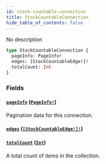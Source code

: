 ```yaml
---
id: stock-countable-connection
title: StockCountableConnection
hide_table_of_contents: false
---
```


No description

```graphql
type StockCountableConnection {
  pageInfo: PageInfo!
  edges: [StockCountableEdge!]!
  totalCount: Int
}
```

### Fields

#### [`pageInfo`](#) ([`PageInfo!`](../../../developer/api-reference/objects/page-info))

Pagination data for this connection.

#### [`edges`](#) ([`[StockCountableEdge!]!`](../../../developer/api-reference/objects/stock-countable-edge))

#### [`totalCount`](#) ([`Int`](../../../developer/api-reference/scalars/int))

A total count of items in the collection.
